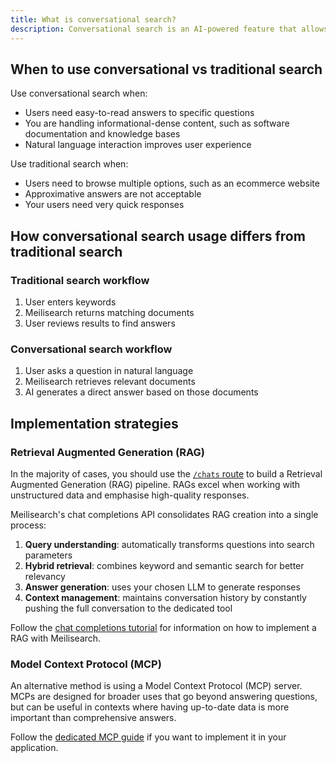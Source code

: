 ```yaml
---
title: What is conversational search?
description: Conversational search is an AI-powered feature that allows users to ask questions in everyday language and receive answers based on the information in Meilisearch's indexes
---
```


## When to use conversational vs traditional search

Use conversational search when:

- Users need easy-to-read answers to specific questions
- You are handling informational-dense content, such as software documentation and knowledge bases
- Natural language interaction improves user experience

Use traditional search when:

- Users need to browse multiple options, such as an ecommerce website
- Approximative answers are not acceptable
- Your users need very quick responses

## How conversational search usage differs from traditional search

### Traditional search workflow

1. User enters keywords
2. Meilisearch returns matching documents
3. User reviews results to find answers

### Conversational search workflow

1. User asks a question in natural language
2. Meilisearch retrieves relevant documents
3. AI generates a direct answer based on those documents

## Implementation strategies

### Retrieval Augmented Generation (RAG)

In the majority of cases, you should use the [`/chats` route](/reference/api/chats) to build a Retrieval Augmented Generation (RAG) pipeline. RAGs excel when working with unstructured data and emphasise high-quality responses.

Meilisearch's chat completions API consolidates RAG creation into a single process:

1. **Query understanding**: automatically transforms questions into search parameters
2. **Hybrid retrieval**: combines keyword and semantic search for better relevancy
3. **Answer generation**: uses your chosen LLM to generate responses
4. **Context management**: maintains conversation history by constantly pushing the full conversation to the dedicated tool

Follow the [chat completions tutorial](/learn/chat/getting_started_with_chat) for information on how to implement a RAG with Meilisearch.

### Model Context Protocol (MCP)

An alternative method is using a Model Context Protocol (MCP) server. MCPs are designed for broader uses that go beyond answering questions, but can be useful in contexts where having up-to-date data is more important than comprehensive answers.

Follow the [dedicated MCP guide](/guides/ai/mcp) if you want to implement it in your application.
